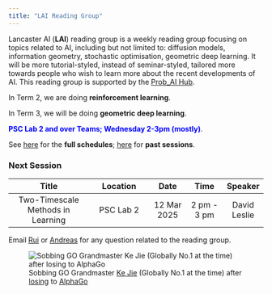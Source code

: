 ```yaml
---
title: "LAI Reading Group"
---
```


Lancaster AI (**LAI**) reading group is a weekly reading group focusing on topics related to AI, including but not limited to: diffusion models, information geometry, stochastic optimisation, geometric deep learning. It will be more tutorial-styled, instead of seminar-styled, tailored more towards people who wish to learn more about the recent developments of AI. This reading group is supported by the [Prob_AI Hub](https://www.probai.uk/).

In Term 2, we are doing **reinforcement learning**.

In Term 3, we will be doing **geometric deep learning**. 

<span style="color:Blue">**PSC Lab 2 and over Teams; Wednesday 2-3pm (mostly)**</span>.

See [here](./schedule.html) for the **full schedules**; [here](./past.html) for **past sessions**. 

### Next Session

| Title | Location | Date | Time | Speaker |
|:---------:|:------:|:---:|:---:|:-:|
| Two-Timescale Methods in Learning     | PSC Lab 2  | 12 Mar 2025 |    2 pm - 3 pm   |  David Leslie    |

Email [Rui](mailto:r.zhang26@lancaster.ac.uk) or [Andreas](mailto:a.makris@lancaster.ac.uk) for any question related to the reading group.

![Sobbing GO Grandmaster [Ke Jie](https://en.wikipedia.org/wiki/Ke_Jie) (Globally No.1 at the time) after [losing](https://en.wikipedia.org/wiki/AlphaGo_versus_Ke_Jie) to [AlphaGo](https://en.wikipedia.org/wiki/AlphaGo)](./kejie.jpg)